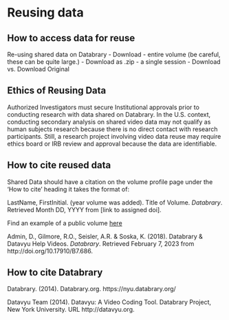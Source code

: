 # Reusing data

## How to access data for reuse {-}

Re-using shared data on Databrary
  - Download
    - entire volume (be careful, these can be quite large.)
      - Download as .zip
    - a single session
      - Download vs. Download Original 
 
  
## Ethics of Reusing Data {-}

Authorized Investigators must secure Institutional approvals prior to conducting research with data shared on Databrary. In the U.S. context, conducting secondary analysis on shared video data may not qualify as human subjects research because there is no direct contact with research participants. Still, a research project involving video data reuse may require ethics board or IRB review and approval because the data are identifiable.


## How to cite reused data {-}

Shared Data should have a citation on the volume profile page under the 'How to cite' heading it takes the format of:

LastName, FirstInitial. (year volume was added). Title of Volume. *Databrary*. Retrieved Month DD, YYYY from [link to assigned doi].

Find an example of a public volume [here](https://nyu.databrary.org/volume/686)

Admin, D., Gilmore, R.O., Seisler, A.R. & Soska, K. (2018). Databrary & Datavyu Help Videos. *Databrary*. Retrieved February 7, 2023 from http://doi.org/10.17910/B7.686. 

## How to cite Databrary {-}

Databrary. (2014). Databrary.org. https://nyu.databrary.org/

Datavyu Team (2014). Datavyu: A Video Coding Tool. Databrary Project, New York University. URL http://datavyu.org.

